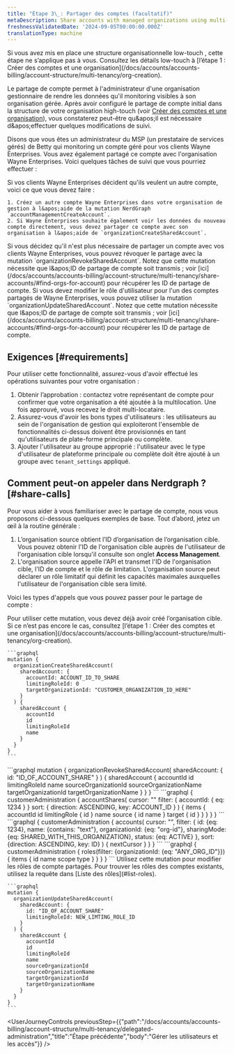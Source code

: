 ```yaml
---
title: "Étape 3\_: Partager des comptes (facultatif)"
metaDescription: Share accounts with managed organizations using multi-tenency
freshnessValidatedDate: '2024-09-05T00:00:00.000Z'
translationType: machine
---
```


<Callout variant="important">
  Si vous avez mis en place une structure organisationnelle low-touch , cette étape ne s’applique pas à vous. Consultez les détails low-touch à [l’étape 1 : Créer des comptes et une organisation](/docs/accounts/accounts-billing/account-structure/multi-tenancy/org-creation).
</Callout>

Le partage de compte permet à l&apos;administrateur d&apos;une organisation gestionnaire de rendre les données qu&apos;il monitoring visibles à son organisation gérée. Après avoir configuré le partage de compte initial dans la structure de votre organisation high-touch (voir [Créer des comptes et une organisation](/docs/accounts/accounts-billing/account-structure/multi-tenancy/org-creation)), vous constaterez peut-être qu&amp;apos;il est nécessaire d&amp;apos;effectuer quelques modifications de suivi.

Disons que vous êtes un administrateur du MSP (un prestataire de services gérés) de Betty qui monitoring un compte géré pour vos clients Wayne Enterprises. Vous avez également partagé ce compte avec l&apos;organisation Wayne Enterprises. Voici quelques tâches de suivi que vous pourriez effectuer :

<CollapserGroup>
  <Collapser id="create-share-accounts" title="Créer et partager des comptes supplémentaires">
    Si vos clients Wayne Enterprises décident qu&apos;ils veulent un autre compte, voici ce que vous devez faire :

    1. Créez un autre compte Wayne Enterprises dans votre organisation de gestion à l&apos;aide de la mutation NerdGraph `accountManagementCreateAccount`.
    2. Si Wayne Enterprises souhaite également voir les données du nouveau compte directement, vous devez partager ce compte avec son organisation à l&apos;aide de `organizationCreateSharedAccount`.
  </Collapser>

  <Collapser id="revoke-access-to-share" title="Révoquer l'accès à un compte partagé">
    Si vous décidez qu&apos;il n&apos;est plus nécessaire de partager un compte avec vos clients Wayne Enterprises, vous pouvez révoquer le partage avec la mutation `organizationRevokeSharedAccount`. Notez que cette mutation nécessite que l&amp;apos;ID de partage de compte soit transmis ; voir [ici](/docs/accounts/accounts-billing/account-structure/multi-tenancy/share-accounts/#find-orgs-for-account) pour récupérer les ID de partage de compte.
  </Collapser>

  <Collapser id="update-roles" title="Mettre à jour les rôles pour un compte partagé">
    Si vous devez modifier le rôle d&apos;utilisateur pour l&apos;un des comptes partagés de Wayne Enterprises, vous pouvez utiliser la mutation `organizationUpdateSharedAccount`. Notez que cette mutation nécessite que l&amp;apos;ID de partage de compte soit transmis ; voir [ici](/docs/accounts/accounts-billing/account-structure/multi-tenancy/share-accounts/#find-orgs-for-account) pour récupérer les ID de partage de compte.
  </Collapser>
</CollapserGroup>

## Exigences [#requirements]

Pour utiliser cette fonctionnalité, assurez-vous d&apos;avoir effectué les opérations suivantes pour votre organisation :

1. Obtenir l’approbation : contactez votre représentant de compte pour confirmer que votre organisation a été ajoutée à la multilocation. Une fois approuvé, vous recevez le droit multi-locataire.
2. Assurez-vous d&apos;avoir les bons types d&apos;utilisateurs : les utilisateurs au sein de l&apos;organisation de gestion qui exploiteront l&apos;ensemble de fonctionnalités ci-dessus doivent être provisionnés en tant qu&apos;utilisateurs de plate-forme principale ou complète.
3. Ajouter l&apos;utilisateur au groupe approprié : l&apos;utilisateur avec le type d&apos;utilisateur de plateforme principale ou complète doit être ajouté à un groupe avec `tenant_settings` appliqué.

## Comment peut-on appeler dans Nerdgraph ? [#share-calls]

Pour vous aider à vous familiariser avec le partage de compte, nous vous proposons ci-dessous quelques exemples de base. Tout d’abord, jetez un œil à la routine générale :

1. L’organisation source obtient l’ID d’organisation de l’organisation cible. Vous pouvez obtenir l&apos;ID de l&apos;organisation cible auprès de l&apos;utilisateur de l&apos;organisation cible lorsqu&apos;il consulte son onglet **Access Management**.
2. L&apos;organisation source appelle l&apos;API et transmet l&apos;ID de l&apos;organisation cible, l&apos;ID de compte et le rôle de limitation. L&apos;organisation source peut déclarer un rôle limitatif qui définit les capacités maximales auxquelles l&apos;utilisateur de l&apos;organisation cible sera limité.

Voici les types d&apos;appels que vous pouvez passer pour le partage de compte :

<CollapserGroup>
  <Collapser id="create-a-share" title="Créer un partage">
    Pour utiliser cette mutation, vous devez déjà avoir créé l’organisation cible. Si ce n’est pas encore le cas, consultez [l’étape 1 : Créer des comptes et une organisation](/docs/accounts/accounts-billing/account-structure/multi-tenancy/org-creation).

    ```graphql
    mutation {
      organizationCreateSharedAccount(
        sharedAccount: {
          accountId: ACCOUNT_ID_TO_SHARE
          limitingRoleId: 0
          targetOrganizationId: "CUSTOMER_ORGANIZATION_ID_HERE"
        }
      ) {
        sharedAccount {
          accountId
          id
          limitingRoleId
          name
        }
      }
    }
    ```
  </Collapser>

  <Collapser id="revoke-share" title="Révoquer une action">
    ```graphql
    mutation {
      organizationRevokeSharedAccount(
        sharedAccount: { id: "ID_OF_ACCOUNT_SHARE" }
      ) {
        sharedAccount {
          accountId
          id
          limitingRoleId
          name
          sourceOrganizationId
          sourceOrganizationName
          targetOrganizationId
          targetOrganizationName
        }
      }
    }
    ```
  </Collapser>

  <Collapser id="find-orgs-for-account" title="Rechercher une organisation gérée avec un compte partagé spécifique">
    ```graphql
    {
      customerAdministration {
        accountShares(
          cursor: ""
          filter: { accountId: { eq: 1234 } }
          sort: { direction: ASCENDING, key: ACCOUNT_ID }
        ) {
          items {
            accountId
            id
            limitingRole {
              id
            }
            name
            source {
              id
              name
            }
            target {
              id
            }
          }
        }
      }
    }
    ```
  </Collapser>

  <Collapser id="find-shared-accounts" title="Rechercher des comptes partagés avec une organisation gérée donnée">
    ```graphql
    {
      customerAdministration {
        accounts(
          cursor: "",
          filter: {
            id: {eq: 1234},
            name: {contains: "text"},
            organizationId: {eq: "org-id"},
            sharingMode: {eq: SHARED_WITH_THIS_ORGANIZATION},
            status: {eq: ACTIVE}
          },
          sort: {direction: ASCENDING, key: ID}
        ) {
          nextCursor
        }
      }
    }
    ```
  </Collapser>

  <Collapser id="list-roles" title="Lister les rôles">
    ```graphql
    {
      customerAdministration {
        roles(filter: {organizationId: {eq: "ANY_ORG_ID"}}) {
          items {
            id
            name
            scope
            type
          }
        }
      }
    }
    ```
  </Collapser>

  <Collapser id="update-roles" title="Mettre à jour les rôles">
    Utilisez cette mutation pour modifier les rôles de compte partagés. Pour trouver les rôles des comptes existants, utilisez la requête dans [Liste des rôles](#list-roles).

    ```graphql
    mutation {
      organizationUpdateSharedAccount(
        sharedAccount: {
          id: "ID_OF_ACCOUNT_SHARE"
          limitingRoleId: NEW_LIMTING_ROLE_ID
        }
      ) {
        sharedAccount {
          accountId
          id
          limitingRoleId
          name
          sourceOrganizationId
          sourceOrganizationName
          targetOrganizationId
          targetOrganizationName
        }
      }
    }
    ```
  </Collapser>
</CollapserGroup>

<UserJourneyControls previousStep={{"path":"/docs/accounts/accounts-billing/account-structure/multi-tenancy/delegated-administration","title":"Étape précédente","body":"Gérer les utilisateurs et les accès"}} />